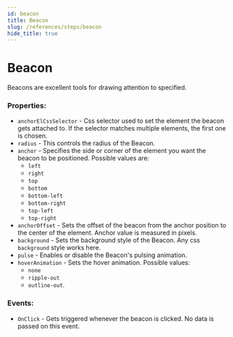 ```yaml
---
id: beacon
title: Beacon
slug: /references/steps/beacon
hide_title: true
---
```


# Beacon
Beacons are excellent tools for drawing attention to specified.

### Properties:
- `anchorElCssSelector` -
Css selector used to set the element the beacon gets attached to. If the selector matches multiple elements, the first one is chosen.
- `radius` - 
This controls the radius of the Beacon.
- `anchor` - 
Specifies the side or corner of the element you want the beacon to be positioned. Possible values are:
  - `left`
  - `right`
  - `top`
  - `bottom`
  - `bottom-left`
  - `bottom-right`
  - `top-left`
  - `top-right`
- `anchorOffset` - 
Sets the offset of the beacon from the anchor position to the center of the element. Anchor value is measured in pixels.
- `background` - 
Sets the background style of the Beacon. Any css `background` style works here. 
- `pulse` - 
Enables or disable the Beacon's pulsing animation.
- `hoverAnimation` - 
Sets the hover animation. Possible values:
  - `none`
  - `ripple-out`
  - `outline-out`.

### Events:
- `OnClick` - 
Gets triggered whenever the beacon is clicked. No data is passed on this event.